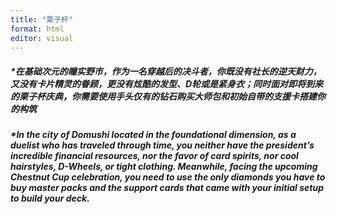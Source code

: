 ```yaml
---
title: "栗子杯"
format: html
editor: visual
---
```


##### *在基础次元的瞳实野市，作为一名穿越后的决斗者，你既没有社长的逆天财力，又没有卡片精灵的眷顾，更没有炫酷的发型、D轮或是紧身衣；同时面对即将到来的栗子杯庆典，你需要使用手头仅有的钻石购买大师包和初始自带的支援卡搭建你的构筑

##### *In the city of Domushi located in the foundational dimension, as a duelist who has traveled through time, you neither have the president's incredible financial resources, nor the favor of card spirits, nor cool hairstyles, D-Wheels, or tight clothing. Meanwhile, facing the upcoming Chestnut Cup celebration, you need to use the only diamonds you have to buy master packs and the support cards that came with your initial setup to build your deck.